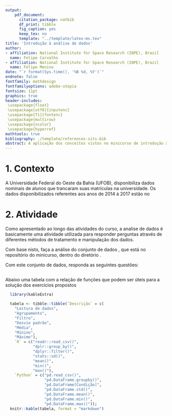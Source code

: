 ```yaml
---
output:
    pdf_document:
      citation_package: natbib
      df_print: tibble
      fig_caption: yes
      keep_tex: no
      template: "../template/latex-ms.tex"
title: 'Introdução à análise de dados'
author:
- affiliation: National Institute for Space Research (INPE), Brazil
  name: Felipe Carvalho
- affiliation: National Institute for Space Research (INPE), Brazil
  name: Felipe Menino
date: "`r format(Sys.time(), '%B %d, %Y')`"
endnote: false
fontfamily: mathdesign
fontfamilyoptions: adobe-utopia
fontsize: 11pt
graphics: true
header-includes:
 \usepackage{float}
 \usepackage[utf8]{inputenc}
 \usepackage[T1]{fontenc}
 \usepackage{multirow}
 \usepackage{xcolor}
 \usepackage{hyperref}
mathtools: true
bibliography: ./template/references-sits.bib
abstract: A aplicação dos conceitos vistos no minicurso de introdução à análise de dados é extremamente importante para a fixação dos conceitos. Desta forma, esta lista de exercícios busca criar situações que ajudem o aluno na aplicação e fixação de tais conceitos.
---
```


# 1. Contexto

A Universidade Federal do Oeste da Bahia (UFOB), disponibiliza dados nominais de alunos que trancaram suas matrículas na universidade. Os dados disponibilizados referentes aos anos de 2014 à 2017 estão no \href{http://dados.gov.br/dataset/estudantes-com-matricula-trancada}{Portal Brasileiro de Dados Abertos}

# 2. Atividade

Como apresentado ao longo das atividades do curso, a analise de dados é basicamente uma atividade utilizada para responder perguntas através de diferentes métodos de tratamento e manipulação dos dados.

Com base nisto, faça a análise do conjunto de dados \textbf{MIAD002}, que está no repositório do minicurso, dentro do diretório \textbf{atividades}.

Com este conjunto de dados, responda as seguintes questões:

\begin{enumerate}
    \item Qual o curso com maior quantidade de matrículas trancadas no ano de 2015 ?
    \item Faça um \textbf{plot} com a variação entre os anos do número de matrículas trancadas por curso.
    \item Qual semestre (de todos os anos) contém a maior taxa de matrículas trancadas ?
\end{enumerate}
  
\newpage

## \textit{\textbf{Dicas}}

Abaixo uma tabela com a relação de funções que podem ser úteis para a solução dos exercícios propostos

```r
  library(kableExtra)

  tabela <- tibble::tibble(`Descrição` = c(
    "Leitura de dados", 
    "Agrupamento", 
    "Filtro", 
    "Desvio padrão", 
    "Média",
    "Mínino",
    "Máximo"),
    `R` = c("readr::read_csv()",
            "dplr::group_by()",
            "dplyr::filter()",
            "stats::sd()",
            "mean()",
            "min()",
            "max()"),
    `Python` = c("pd.read_csv()",
                 "pd.DataFrame.groupby()",
                 "pd.DataFrame[Condição]",
                 "pd.DataFrame.std()",
                 "pd.DataFrame.mean()",
                 "pd.DataFrame.min()",
                 "pd.DataFrame.max()"));
  knitr::kable(tabela, format = "markdown")
```
